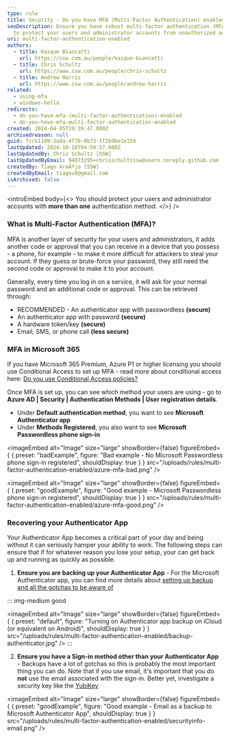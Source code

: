 ```yaml
---
type: rule
title: Security - Do you have MFA (Multi-Factor Authentication) enabled?
seoDescription: Ensure you have robust multi-factor authentication (MFA) enabled
  to protect your users and administrator accounts from unauthorized access.
uri: multi-factor-authentication-enabled
authors:
  - title: Kaique Biancatti
    url: https://ssw.com.au/people/kaique-biancatti
  - title: Chris Schultz
    url: https://www.ssw.com.au/people/chris-schultz
  - title: Andrew Harris
    url: https://www.ssw.com.au/people/andrew-harris
related:
  - using-mfa
  - windows-hello
redirects:
  - do-you-have-mfa-(multi-factor-authentication)-enabled
  - do-you-have-mfa-multi-factor-authentication-enabled
created: 2024-04-05T19:39:47.000Z
archivedreason: null
guid: fccb11d9-2ada-4f76-9b73-1f2b9be1e159
lastUpdated: 2024-10-16T04:50:57.000Z
lastUpdatedBy: Chris Schultz [SSW]
lastUpdatedByEmail: 94873295+chrisschultzssw@users.noreply.github.com
createdBy: Tiago AraÃºjo [SSW]
createdByEmail: tiagov8@gmail.com
isArchived: false
---
```


<introEmbed
  body={<>
You should protect your users and administrator accounts with **more than one** authentication method.
  </>}
/>
### What is Multi-Factor Authentication (MFA)?

MFA is another layer of security for your users and administrators, it adds another code or approval that you can receive in a device that you possess - a phone, for example - to make it more difficult for attackers to steal your account. If they guess or brute-force your password, they still need the second code or approval to make it to your account.

Generally, every time you log in on a service, it will ask for your normal password and an additional code or approval. This can be retrieved through:

- RECOMMENDED - An authenticator app with passwordless **(secure)**
- An authenticator app with password **(secure)**
- A hardware token/key **(secure)**
- Email, SMS, or phone call **(less secure)**

### MFA in Microsoft 365

If you have Microsoft 365 Premium, Azure P1 or higher licensing you should use Conditional Access to set up MFA - read more about conditional access here: [Do you use Conditional Access policies?](/conditional-access-policies)

Once MFA is set up, you can see which method your users are using - go to **Azure AD | Security | Authentication Methods | User registration details**.

- Under **Default authentication method**, you want to see **Microsoft Authenticator app**
- Under **Methods Registered**, you also want to see **Microsoft Passwordless phone sign-in**

<imageEmbed
  alt="Image"
  size="large"
  showBorder={false}
  figureEmbed={ {
    preset: "badExample",
    figure: "Bad example - No Microsoft Passwordless phone sign-in registered",
    shouldDisplay: true
  } }
  src="/uploads/rules/multi-factor-authentication-enabled/azure-mfa-bad.png"
/>

<imageEmbed
  alt="Image"
  size="large"
  showBorder={false}
  figureEmbed={ {
    preset: "goodExample",
    figure: "Good example - Microsoft Passwordless phone sign-in registered",
    shouldDisplay: true
  } }
  src="/uploads/rules/multi-factor-authentication-enabled/azure-mfa-good.png"
/>

### Recovering your Authenticator App

Your Authenticator App becomes a critical part of your day and being without it can seriously hamper your ability to work. The following steps can ensure that if for whatever reason you lose your setup, your can get back up and running as quickly as possible.

1. **Ensure you are backing up your Authenticator App** - For the Microsoft Authenticator app, you can find more details about [setting up backup and all the gotchas to be aware of](https://support.microsoft.com/en-au/account-billing/back-up-and-recover-account-credentials-in-the-authenticator-app-bb939936-7a8d-4e88-bc43-49bc1a700a40)

::: img-medium good

<imageEmbed
  alt="Image"
  size="large"
  showBorder={false}
  figureEmbed={ {
    preset: "default",
    figure: "Turning on Authenticator app backup on iCloud (or equivalent on Android)",
    shouldDisplay: true
  } }
  src="/uploads/rules/multi-factor-authentication-enabled/backup-authenticator.jpg"
/>
:::

2. **Ensure you have a Sign-in method other than your Authenticator App** - Backups have a lot of gotchas so this is probably the most important thing you can do. Note that if you use email, it's important that you do **not** use the email associated with the sign-in. Better yet, investigate a security key like the [YubiKey](https://www.yubico.com/au/product/yubikey-5-series/yubikey-5-nfc/)

<imageEmbed
  alt="Image"
  size="large"
  showBorder={false}
  figureEmbed={ {
    preset: "goodExample",
    figure: "Good example - Email as a backup to Microsoft Authenticator App",
    shouldDisplay: true
  } }
  src="/uploads/rules/multi-factor-authentication-enabled/securityinfo-email.png"
/>
